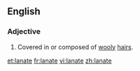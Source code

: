 ==English==

===Adjective===
{{en-adj}}

# Covered in or composed of [[wooly]] [[hair]]s.

[[et:lanate]]
[[fr:lanate]]
[[vi:lanate]]
[[zh:lanate]]